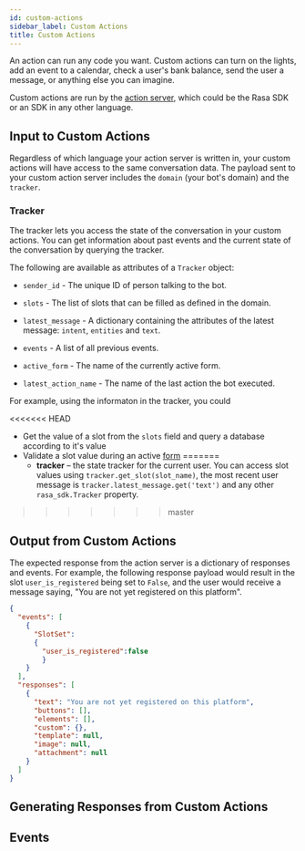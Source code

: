 ```yaml
---
id: custom-actions
sidebar_label: Custom Actions
title: Custom Actions
---
```


An action can run any code you want. Custom actions can turn on the lights,
add an event to a calendar, check a user's bank balance, send the user a message,
or anything
else you can imagine.

Custom actions are run by the [action server](action-server.mdx), which could 
be the Rasa SDK or an SDK in any other language. 

## Input to Custom Actions

Regardless of which language your action 
server is written in, 
your custom actions will have access to the same conversation data. 
The payload sent to your custom action server includes the 
`domain` (your bot's domain) and the `tracker`.

### Tracker

The tracker lets you access the state of the conversation in your custom
actions. You can get information about past events and the current state of the
conversation by querying the tracker.

The following are available as attributes of a `Tracker` object:

* `sender_id` - The unique ID of person talking to the bot.

* `slots` - The list of slots that can be filled as defined in the
  domain.

* `latest_message` - A dictionary containing the attributes of the latest
  message: `intent`, `entities` and `text`.

* `events` - A list of all previous events.

* `active_form` - The name of the currently active form.

* `latest_action_name` - The name of the last action the bot executed.

For example, using the informaton in the tracker, you could

<<<<<<< HEAD
- Get the value of a slot from the `slots` field and query a database according to it's value
- Validate a slot value during an active [form](forms.mdx)
=======
  * **tracker** – the state tracker for the current
    user. You can access slot values using
    `tracker.get_slot(slot_name)`, the most recent user message
    is `tracker.latest_message.get('text')` and any other
    `rasa_sdk.Tracker` property.
>>>>>>> master

## Output from Custom Actions

The expected response from the action server is a dictionary of responses and events. 
For example, the following response payload would result in the slot 
`user_is_registered` being set to `False`, and the user would receive
a message saying, "You are not yet registered on this platform". 

```json
{
  "events": [
    {
      "SlotSet": 
      {
        "user_is_registered":false
        }
    }
  ],
  "responses": [
    {
      "text": "You are not yet registered on this platform",
      "buttons": [],
      "elements": [],
      "custom": {},
      "template": null,
      "image": null,
      "attachment": null
    }
  ]
}
```

## Generating Responses from Custom Actions




## Events

